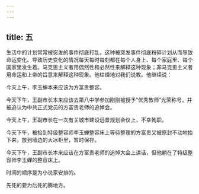 ```yaml
---
---
---
```

title: 五
---




生活中的计划常常被突发的事件彻底打乱，这种被突发事件彻底粉碎计划从而导致命运变化、导致历史变化的情况每天每时每刻都在每个人身上、每个家庭里、每个国家里发生着。马克思主义者用偶然性和必然性来解释这种现象；非马克思主义者用命运和上帝的旨意来解释这种现象。他枯燥地对我们说教。他继续说：

今天上午，李玉蝉本来应该为方富贵整容。

今天下午，王副市长本来应该去第八中学参加刚刚被授予“优秀教师”光荣称号，并被追认为中共正式党员的方富贵老师的追悼会。

今天上午，王副市长在一次有关城市建设远景规划会议上，不幸殉职。

今天下午，被抬到特级整容师李玉蝉整容床上等待整理的方富贵又被原封不动地抬下来，放到墙边的大冰柜里，暂时保存。

今天下午，王副市长本来应该在方富贵老师的追悼大会上讲话，但他躺在了特级整容师李玉蝉的整容床上。

时间的顺序是为小说家安排的。

先死的要为后死的腾地方。